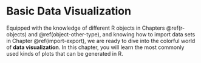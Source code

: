 # Basic Data Visualization {#data-visualization}

Equipped with the knowledge of different R objects in Chapters \@ref(r-objects) and \@ref(object-other-type), and knowing how to import data sets in Chapter \@ref(import-export), we are ready to dive into the colorful world of **data visualization**. In this chapter, you will learn the most commonly used kinds of plots that can be generated in R.
